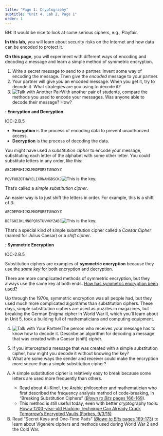 ```yaml
---
title: "Page 1: Cryptography"
subtitle: "Unit 4, Lab 2, Page 1"
order: 1
---
```


::: todo
<p>BH: It would be nice to look at some serious ciphers, e.g.,
Playfair.</p>
:::

::: learn
<p><strong>In this lab,</strong> you will learn about security risks on
the Internet and how data can be encoded to protect it.</p>

<p><strong>On this page,</strong> you will experiment with different
ways of encoding and decoding a message and learn a simple method of
symmetric encryption.</p>
:::

::: {#first .forYouToDo}
<ol>

<li>Write a secret message to send to a partner. Invent some way of
encoding the message. Then give the <em>encoded</em> message to your
partner.</li>

<li>Your partner will give <em>you</em> an encoded message. When you get
it, try to decode it. What strategies are you using to decode it?</li>

<li><img src="/img/icons/talk-with-another-pair-mini.png" title="Talk with Another Pair" alt="Talk with Another Pair" class="inline"/>With
another pair of students, compare the methods you used to encode your
messages. Was anyone able to decode their message? How?</li>

</ol>
:::

::: vocabFullWidth
: <strong>Encryption and Decryption</strong>

::: ap-standard
IOC-2.B.5
:::

<ul>

<li><strong>Encryption</strong> is the process of encoding data to
prevent unauthorized access.</li>

<li><strong>Decryption</strong> is the process of decoding the
data.</li>

</ul>
:::

<p>

You might have used a <em>substitution cipher</em> to encode your
message, substituting each letter of the alphabet with some other
letter. You could substitute letters in any order, like this:

::: ms-4

`ABCDEFGHIJKLMNOPQRSTUVWXYZ`

`PQVFUBZOTHWYELIXRNAMGDSCKJ`<img src="/img/4-internet/this-is-the-key.jpg" title="This is the key." alt="This is the key." class="noshadow p-0"/>

:::

That's called a <em>simple substitution cipher</em>.

</p>

<p>

An easier way is to just shift the letters in order. For example, this
is a shift of 3:

::: ms-4

`ABCDEFGHIJKLMNOPQRSTUVWXYZ`

`DEFGHIJKLMNOPQRSTUVWXYZABC`<img src="/img/4-internet/this-is-the-key.jpg" title="This is the key." alt="This is the key." class="noshadow p-0"/>

:::

That's a special kind of simple substitution cipher called a <em>Caesar
Cipher</em> (named for Julius Caesar) or a <em>shift cipher</em>.

</p>

::: vocabFullWidth
: <strong>Symmetric Encryption</strong>

::: ap-standard
IOC-2.B.5
:::

<p>Substitution ciphers are examples of <strong>symmetric
encryption</strong> because they use the <em>same key</em> for both
encryption and decryption.</p>
:::

::: endnote
<p>There are more complicated methods of symmetric encryption, but they
always use the same key at both ends.
<a href="#hint-symmetric" data-bs-toggle="collapse" title="How has symmetric encryption been used?">How
has symmetric encryption been used?</a></p>

::: {#hint-symmetric .collapse}
Up through the 1970s, symmetric encryption was all people had, but they
used much more complicated algorithms than substitution ciphers. These
days, simple substitution ciphers are used as puzzles in magazines, but
breaking the German Enigma cipher in World War II, which you'll learn
about in Unit 5, took a building full of mathematicians and computing
equipment.
:::
:::

::: forYouToDo
<ol start="4">

<li><img src="/img/icons/talk-with-your-partner.png" title="Talk with Your Partner" alt="Talk with Your Partner" class="inline"/>The
person who receives your message has to know how to decode it. Describe
an algorithm for decoding a message that was created with a Caesar
(shift) cipher.</li>

</ol>
:::

::: ifTime
<ol start="5">

<li>If you intercepted a message that was created with a simple
substitution cipher, how might you decode it without knowing the
key?</li>

<li>What are some ways the sender and receiver could make the encryption
more secure than a simple substitution cipher?</li>

</ol>
:::

::: takeItFurther
<ol type="A">

<li>

A simple substitution cipher is relatively easy to break because some
letters are used more frequently than others.

<ul>

<li>Read about Al-Kindi, the Arabic philosopher and mathematician who
first described the frequency analysis method of code-breaking, in
"Breaking Substitution Ciphers"
(<a href="http://www.bitsbook.com/wp-content/uploads/2008/12/B2B_3.pdf#page=184" target="_blank" title="Breaking Substitution Ciphers"><em>Blown
to Bits</em> pages 166-169</a>).</li>

<li>This method is still useful today, even with better cryptography
tools:
<a href="http://www.forbes.com/sites/thomasbrewster/2015/09/03/microsoft-dumb-attacks-cracks-next-gen-cryptography/" target="_blank" title="How A 1200-Year-Old Hacking Technique Can Already Crack Tomorrow's Encrypted Vaults">How
a 1200-year-old Hacking Technique Can Already Crack Tomorrow's Encrypted
Vaults (Forbes, 9/3/15)</a></li>

</ul>

</li>

<li>Read "Secret Keys and One-Time Pads"
(<a href="http://www.bitsbook.com/wp-content/uploads/2008/12/B2B_3.pdf#page=187" target="_blank" title="Secret Keys and One-Time Pads"><em>Blown
to Bits</em> pages 169-173</a>) to learn about Vigenère ciphers and
methods used during World War 2 and the Cold War.</li>

</ol>
:::
